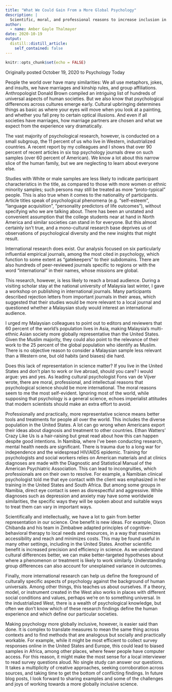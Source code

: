 ```yaml
---
title: "What We Could Gain From a More Global Psychology"
description: |
  Scientific, moral, and professional reasons to increase inclusion in research
author:
  - name: Amber Gayle Thalmayer
date: 2020-10-19
output:
  distill::distill_article:
    self_contained: false
---
```



```r
knitr::opts_chunk$set(echo = FALSE)
```

Originally posted October 19, 2020 to Psychology Today

People the world over have many similarities:  We all use metaphors, jokes, and insults, we have marriages and kinship rules, and group affiliations. Anthropologist Donald Brown compiled an intriguing list of hundreds of universal aspects of human societies. But we also know that psychological differences across cultures emerge early. Cultural upbringing determines things as basic as where your eyes will move when you look at a painting, and whether you fall prey to certain optical illusions. And even if all societies have marriages, how marriage partners are chosen and what we expect from the experience vary dramatically.

The vast majority of psychological research, however, is conducted on a small subgroup, the 11 percent of us who live in Western, industrialized countries. A recent report by my colleagues and I shows that over 90 percent of recent articles in six top psychology journals drew on such samples (over 60 percent of American). We know a lot about this narrow slice of the human family, but we are neglecting to learn about everyone else.

Studies with White or male samples are less likely to indicate participant characteristics in the title, as compared to those with more women or ethnic minority samples; such persons may still be treated as more “proto-typical” people. This is also true when it comes to the nationality of participants. Article titles speak of psychological phenomena (e.g. “self-esteem”, “language acquisition”, “personality predictors of life outcomes”), without specifying who we are talking about. There has been an unstated and convenient assumption that the college students near at hand in North America and similar societies can stand in for everyone. But this almost certainly isn’t true, and a mono-cultural research base deprives us of observations of psychological diversity and the new insights that might result. 

International research does exist. Our analysis focused on six particularly influential empirical journals, among the most cited in psychology, which function to some extent as “gatekeepers” to their subdomains. There are also hundreds of peer-reviewed journals specific to regions or with the word “international” in their names, whose missions are global.

This research, however, is less likely to reach a broad audience. During a visiting scholar stay at the national university of Malaysia last winter, I gave a workshop on publishing in international journals. Many participants described rejection letters from important journals in their areas, which suggested that their studies would be more relevant to a local journal and questioned whether a Malaysian study would interest an international audience.

I urged my Malaysian colleagues to point out to editors and reviewers that 60 percent of the world’s population lives in Asia, making Malaysia’s multi-ethnic Asian society more globally representative than the United States. Given the Muslim majority, they could also point to the relevance of their work to the 25 percent of the global population who identify as Muslim. There is no objective reason to consider a Malaysian sample less relevant than a Western one, but old habits (and biases) die hard.

Does this lack of representation in science matter? If you live in the United States and don’t plan to work or live abroad, should you care? I would argue: yes and yes. As leading cultural psychologist Fons van de Vijver wrote, there are moral, professional, and intellectual reasons that psychological science should be more international. The moral reasons seem to me the most self-evident. Ignoring most of the world, while supposing that psychology is a general science, echoes imperialist attitudes that modern scientists should make an extra effort to avoid.

Professionally and practically, more representative science means better tools and treatments for people all over the world. This includes the diverse population in the United States. A lot can go wrong when Americans export their ideas about diagnosis and treatment to other countries. Ethan Watters’ Crazy Like Us is a hair-raising but great read about how this can happen despite good intentions. In Namibia, where I’ve been conducting research, mental health needs are significant. There is trauma due to a long war for independence and the widespread HIV/AIDS epidemic. Training for psychologists and social workers relies on American materials and at clinics diagnoses are made with the Diagnostic and Statistical Manual of the American Psychiatric Association. This can lead to incongruities, which professionals are on their own to resolve. For example, a Namibian clinical psychologist told me that eye contact with the client was emphasized in her training in the United States and South Africa. But among some groups in Namibia, direct eye contact is seen as disrespectful and aggressive. While diagnoses such as depression and anxiety may have some worldwide similarities, the specific ways they will be spoken about and suitable ways to treat them can vary in important ways. 

Scientifically and intellectually, we have a lot to gain from better representation in our science. One benefit is new ideas. For example, Dixon Chibanda and his team in Zimbabwe adapted principles of cognitive-behavioral therapy to local needs and resources, in a way that maximizes accessibility and reach and minimizes costs. This may be found useful in many other settings, including in the United States. Another scientific benefit is increased precision and efficiency in science. As we understand cultural differences better, we can make better-targeted hypotheses about where a phenomenon or treatment is likely to work similarly. Understanding group differences can also account for unexplained variance in outcomes.

Finally, more international research can help us define the foreground of culturally specific aspects of psychology against the background of human universals. Among other things, this teaches us about ourselves. If a theory, model, or instrument created in the West also works in places with different social conditions and values, perhaps we’re on to something universal. In the industrialized West, there is a wealth of psychological knowledge, but often we don’t know which of these research findings define the human experience and which define our particular societies.

Making psychology more globally inclusive, however, is easier said than done. It is complex to translate measures to mean the same thing across contexts and to find methods that are analogous but socially and practically workable. For example, while it might be most efficient to collect survey responses online in the United States and Europe, this could lead to biased samples in Africa, among other places, where fewer people have computer access. For this reason, it might make the most sense for a local interviewer to read survey questions aloud.  No single study can answer our questions. It takes a multiplicity of creative approaches, seeking corroboration across sources, and taking time to get the bottom of conflicting findings. In future blog posts, I look forward to sharing examples and some of the challenges and joys of working towards a more globally inclusive science. 


